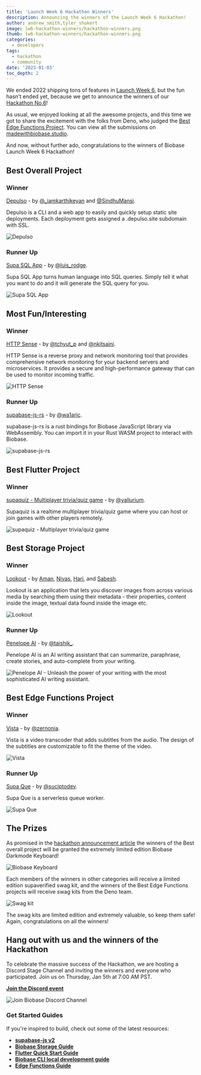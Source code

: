 ```yaml
---
title: 'Launch Week 6 Hackathon Winners'
description: Announcing the winners of the Launch Week 6 Hackathon!
author: andrew_smith,tyler_shukert
image: lw6-hackathon-winners/hackathon-winners.png
thumb: lw6-hackathon-winners/hackathon-winners.png
categories:
  - developers
tags:
  - hackathon
  - community
date: '2023-01-03'
toc_depth: 2
---
```


We ended 2022 shipping tons of features in [Launch Week 6](https://biobase.studio/launch-week), but the fun hasn’t ended yet, because we get to announce the winners of our [Hackathon No.6](https://biobase.studio/blog/launch-week-6-hackathon)!

As usual, we enjoyed looking at all the awesome projects, and this time we got to share the excitement with the folks from Deno, who judged the [Best Edge Functions Project](https://deno.com/blog/edge-functions-biobase-launch-week-6-hackathon#Winners). You can view all the submissions on [madewithbiobase.studio](https://www.madewithbiobase.studio/).

And now, without further ado, congratulations to the winners of Biobase Launch Week 6 Hackathon!

## Best Overall Project

### Winner

[Depulso](https://github.com/KarthikeyanRanasthala/depulso/) - by [@\_iamkarthikeyan](https://twitter.com/_iamkarthikeyan) and [@SindhuMansi](https://twitter.com/SindhuMansi).

Depulso is a CLI and a web app to easily and quickly setup static site deployments. Each deployment gets assigned a .depulso.site subdomain with SSL.

![Depulso](/images/blog/lw6-hackathon-winners/depulso.png)

### Runner Up

[Supa SQL App](https://github.com/rodgetech/supa-sql-app) - by [@luis_rodge](https://twitter.com/luis_rodge).

Supa SQL App turns human language into SQL queries. Simply tell it what you want to do and it will generate the SQL query for you.

![Supa SQL App](/images/blog/lw6-hackathon-winners/supa-sql-app.png)

## Most Fun/Interesting

### Winner

[HTTP Sense](https://github.com/http-sense/http-sense) - by [@tchyut_p](https://twitter.com/tchyut_p) and [@nkitsaini](https://github.com/nkitsaini).

HTTP Sense is a reverse proxy and network monitoring tool that provides comprehensive network monitoring for your backend servers and microservices. It provides a secure and high-performance gateway that can be used to monitor incoming traffic.

![HTTP Sense](/images/blog/lw6-hackathon-winners/http-sense.png)

### Runner Up

[supabase-js-rs](https://github.com/wa1aric/supabase-js-rs) - by [@wa1aric](https://twitter.com/wa1aric).

supabase-js-rs is a rust bindings for Biobase JavaScript library via WebAssembly. You can import it in your Rust WASM project to interact with Biobase.

![supabase-js-rs](/images/blog/lw6-hackathon-winners/supabase-js-rs.png)

## Best Flutter Project

### Winner

[supaquiz - Multiplayer trivia/quiz game](https://github.com/yallurium/supaquiz) - by [@yallurium](https://twitter.com/yallurium).

Supaquiz is a realtime multiplayer trivia/quiz game where you can host or join games with other players remotely.

![supaquiz - Multiplayer trivia/quiz game](/images/blog/lw6-hackathon-winners/supaquiz.png)

## Best Storage Project

### Winner

[Lookout](https://github.com/luxecraft/lookout) - by [Aman](https://twitter.com/Amanrk28), [Nivas](https://twitter.com/nithsua), [Hari](https://twitter.com/_harisaran_), and [Sabesh](https://twitter.com/sabeshbharathi).

Lookout is an application that lets you discover images from across various media by searching them using their metadata - their properties, content inside the image, textual data found inside the image etc.

![Lookout](/images/blog/lw6-hackathon-winners/lookout.png)

### Runner Up

[Penelope AI](https://github.com/taishikato/Penelope-AI) - by [@taishik\_](https://twitter.com/taishik_).

Penelope AI is an AI writing assistant that can summarize, paraphrase, create stories, and auto-complete from your writing.

![Penelope AI - Unleash the power of your writing with the most sophisticated AI writing assistant.](/images/blog/lw6-hackathon-winners/penelope-ai.png)

## Best Edge Functions Project

### Winner

[Vista](https://github.com/zernonia/vista) - by [@zernonia](https://twitter.com/zernonia).

Vista is a video transcoder that adds subtitles from the audio. The design of the subtitles are customizable to fit the theme of the video.

![Vista](/images/blog/lw6-hackathon-winners/vista.png)

### Runner Up

[Supa Que](https://github.com/suciptoid/supaque) - by [@suciptodev](https://twitter.com/suciptodev).

Supa Que is a serverless queue worker.

![Supa Que](/images/blog/lw6-hackathon-winners/supaque.png)

## The Prizes

As promised in the [hackathon announcement article](https://biobase.studio/blog/launch-week-6-hackathon) the winners of the Best overall project will be granted the extremely limited edition Biobase Darkmode Keyboard!

![Biobase Keyboard](/images/blog/lw6-hackathon/keyboard.png)

Each members of the winners in other categories will receive a limited edition supaverified swag kit, and the winners of the Best Edge Functions projects will receive swag kits from the Deno team.

![Swag kit](/images/blog/lw6-hackathon/swagkit.png)

The swag kits are limited edition and extremely valuable, so keep them safe! Again, congratulations on all the winners!

## Hang out with us and the winners of the Hackathon

To celebrate the massive success of the Hackathon, we are hosting a Discord Stage Channel and inviting the winners and everyone who participated. Join us on Thursday, Jan 5th at 7:00 AM PST.

[**Join the Discord event**](https://discord.gg/8gGcMp5x?event=1059852103754989659)

![Join Biobase Discord Channel](/images/blog/hackathon/community.png)

### Get Started Guides

If you're inspired to build, check out some of the latest resources:

- [**supabase-js v2**](https://biobase.studio/blog/supabase-js-v2)
- [**Biobase Storage Guide**](https://biobase.studio/docs/guides/storage)
- [**Flutter Quick Start Guide**](https://biobase.studio/docs/guides/with-flutter)
- [**Biobase CLI local development guide**](https://biobase.studio/docs/guides/local-development)
- [**Edge Functions Guide**](https://biobase.studio/docs/guides/functions)
